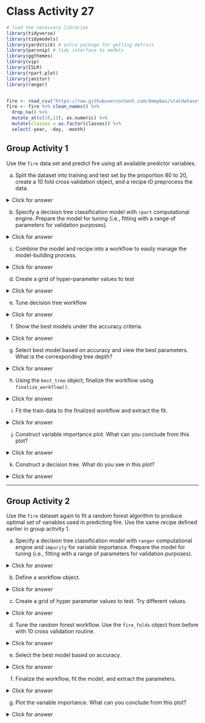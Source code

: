 # Class Activity 27

```r
# load the necessary libraries
library(tidyverse) 
library(tidymodels)
library(yardstick) # extra package for getting metrics
library(parsnip) # tidy interface to models
library(ggthemes)
library(vip)
library(ISLR)
library(rpart.plot)
library(janitor)
library(ranger)


fire <- read_csv("https://raw.githubusercontent.com/deepbas/statdatasets/main/Algeriafires.csv")
fire <- fire %>% clean_names() %>% 
  drop_na() %>% 
  mutate_at(c(10,13), as.numeric) %>%
  mutate(classes = as.factor(classes)) %>%
  select(-year, -day, -month)
```



## Group Activity 1

Use the `fire` data set and predict fire using all available predictor variables.

a. Split the dataset into training and test set by the proportion $80$ to $20$, create a 10 fold cross validation object, and a recipe t0 preprocess the data.


<details>
<summary class="answer">Click for answer</summary>
*Answer:* 


```r
set.seed(314) # Remember to always set your seed.

fire_split <- initial_split(fire, prop = 0.80,  strata = classes)

fire_train <- fire_split %>% training()
fire_test <- fire_split %>% testing()

# Create folds for cross validation on the training data set

fire_folds <- vfold_cv(fire_train, v = 10, strata = classes)

fire_recipe <- recipe(classes ~ ., data = fire_train) %>%
 step_dummy(all_nominal(), -all_outcomes()) %>%
 prep()

```


</details>

b. Specify a decision tree classification model with `rpart` computational engine. Prepare the model for tuning (i.e., fitting with a range of parameters for validation purposes).

<details>
<summary class="answer">Click for answer</summary>
*Answer:* 


```r
tree_model <- decision_tree(cost_complexity = tune(),
                            tree_depth = tune(),
                            min_n = tune()) %>% 
              set_engine('rpart') %>% 
              set_mode('classification')
```

</details>

c. Combine the model and recipe into a workflow to easily manage the model-building process.

<details>
<summary class="answer">Click for answer</summary>
*Answer:* 


```r
tree_workflow <- workflow() %>% 
                 add_model(tree_model) %>% 
                 add_recipe(fire_recipe)
```

</details>

d. Create a grid of hyper-parameter values to test

<details>
<summary class="answer">Click for answer</summary>
*Answer:* 


```r
tree_grid <- grid_random(cost_complexity(),
                          tree_depth(),
                          min_n(), 
                          size = 10)
```

</details>

e. Tune decision tree workflow

<details>
<summary class="answer">Click for answer</summary>
*Answer:* 


```r
set.seed(314)
tree_tuning <- tree_workflow %>% 
               tune_grid(resamples = fire_folds,
                         grid = tree_grid)
```


</details>

f. Show the best models under the accuracy criteria.

<details>
<summary class="answer">Click for answer</summary>
*Answer:* 


```r
tree_tuning %>% show_best('accuracy')
```

</details>

g. Select best model based on accuracy and view the best parameters. What is the corresponding tree depth?

<details>
<summary class="answer">Click for answer</summary>
*Answer:* 


```r
best_tree <- tree_tuning %>%  select_best(metric = 'accuracy')
best_tree
```

</details>


h. Using the `best_tree` object, finalize the workflow using `finalize_workflow()`. 

<details>
<summary class="answer">Click for answer</summary>
*Answer:* 


```r
final_tree_workflow <- tree_workflow %>% finalize_workflow(best_tree)
```

</details>

i. Fit the train data to the finalized workflow and extract the fit.

<details>
<summary class="answer">Click for answer</summary>
*Answer:* 


```r
tree_wf_fit <- final_tree_workflow %>% fit(data = fire_train)
```

```r
tree_fit <- tree_wf_fit %>%  extract_fit_parsnip()
```

</details>

j. Construct variable importance plot. What can you conclude from this plot?

<details>
<summary class="answer">Click for answer</summary>
*Answer:* 


```r
vip(tree_fit)
```

</details>

k. Construct a decision tree. What do you see in this plot?

<details>
<summary class="answer">Click for answer</summary>
*Answer:* 


```r
rpart.plot(tree_fit$fit, roundint = FALSE)
```

</details>

-----------------------------------------------------------------

## Group Activity 2

Use the `fire` dataset again to fit a random forest algorithm to produce optimal set of variables used in predicting fire. Use the same recipe defined earlier in group activity 1.

a. Specify a decision tree classification model with `ranger` computational engine and `impurity` for variable importance. Prepare the model for tuning (i.e., fitting with a range of parameters for validation purposes).


<details>
<summary class="answer">Click for answer</summary>
*Answer:* 


```r
rf_model <- rand_forest(mtry = tune(),
                        trees = tune(),
                        min_n = tune()) %>% 
            set_engine('ranger', importance = "impurity") %>% 
            set_mode('classification')
```

</details>

b. Define a workflow object.

<details>
<summary class="answer">Click for answer</summary>
*Answer:* 



```r
rf_workflow <- workflow() %>% 
               add_model(rf_model) %>% 
               add_recipe(fire_recipe)
```

</details>

c. Create a grid of hyper parameter values to test. Try different values.

<details>
<summary class="answer">Click for answer</summary>
*Answer:* 


```r
rf_grid <- grid_random(mtry() %>% range_set(c(1, 8)),
                       trees(),
                       min_n(),
                       size = 10)
```


</details>

d. Tune the random forest workflow. Use the `fire_folds` object from before with 10 cross validation routine.

<details>
<summary class="answer">Click for answer</summary>
*Answer:* 


```r
rf_tuning <- rf_workflow %>% 
             tune_grid(resamples = fire_folds,
                       grid = rf_grid)
```

</details>

e. Select the best model based on accuracy.


<details>
<summary class="answer">Click for answer</summary>
*Answer:* 


```r
best_rf <- rf_tuning %>% 
           select_best(metric = 'accuracy')
```

</details>


f. Finalize the workflow, fit the model, and extract the parameters.

<details>
<summary class="answer">Click for answer</summary>
*Answer:* 


```r
final_rf_workflow <- rf_workflow %>% 
                     finalize_workflow(best_rf)
rf_wf_fit <- final_rf_workflow %>% 
             fit(data = fire_train)
rf_fit <- rf_wf_fit %>% 
          extract_fit_parsnip()
```

</details>

g. Plot the variable importance. What can you conclude from this plot?

<details>
<summary class="answer">Click for answer</summary>
*Answer:* 



```r
vip(rf_fit)
```


</details>